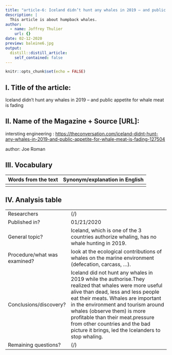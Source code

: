 ```yaml
---
title: "article-6: Iceland didn’t hunt any whales in 2019 – and public appetite for whale meat is fading. "
description: |
  This article is about humpback whales.
author:
  - name: Joffrey Thulier
    url: {}
date: 02-12-2020
preview: baleine6.jpg
output:
  distill::distill_article:
    self_contained: false
---
```


```r
knitr::opts_chunk$set(echo = FALSE)
```


## I. Title of the article: 

Iceland didn’t hunt any whales in 2019 – and public appetite for whale meat is fading

## II. Name of the Magazine + Source [URL]:

intersting engineering : <https://theconversation.com/iceland-didnt-hunt-any-whales-in-2019-and-public-appetite-for-whale-meat-is-fading-127504>

author: Joe Roman 


##  III. Vocabulary 

| Words from the text | Synonym/explanation in English |
| ------------------- | ------------------------------ |
| 

## IV. Analysis table 

|                              |                                                                     |
| ---------------------------- | ------------------------------------------------------------------- |
| Researchers                  |   (/) |
| Published in?                |  01/21/2020                      |
| General topic?               |  Iceland, which is one of the 3 countries authorize whaling, has no whale hunting in 2019.  |
| Procedure/what was examined? |  look at the ecological contributions of whales on the marine environment (defecation, carcass, ...).  |
| Conclusions/discovery?       |  Iceland did not hunt any whales in 2019 while the authorise.They realized that whales were more useful alive than dead, less and less people eat their meats. Whales are important in the environment and tourism around whales (observe them) is more profitable than their meat.pressure from other countries and the bad picture it brings, led the Icelanders to stop whaling.       |
| Remaining questions?         | (/) |



